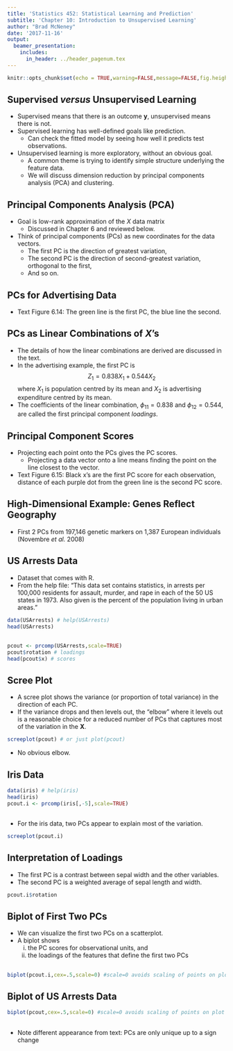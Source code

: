 ```yaml
---
title: 'Statistics 452: Statistical Learning and Prediction'
subtitle: 'Chapter 10: Introduction to Unsupervised Learning'
author: "Brad McNeney"
date: '2017-11-16'
output: 
  beamer_presentation:
    includes:
      in_header: ../header_pagenum.tex
---
```


```r
knitr::opts_chunk$set(echo = TRUE,warning=FALSE,message=FALSE,fig.height=3,fig.width=5)
```

## Supervised _versus_ Unsupervised Learning

* Supervised means that there is an outcome $\mathbf{y}$,
unsupervised means there is not.
* Supervised learning has well-defined goals like prediction.
    + Can check the fitted model by seeing how well it predicts
    test observations.
* Unsupervised learning is more exploratory, without an 
obvious goal.
    + A common theme is trying to identify simple
    structure underlying the feature data.
    + We will discuss dimension reduction by principal 
    components analysis (PCA) and clustering.

## Principal Components Analysis (PCA)

* Goal is low-rank approximation of the 
$X$ data matrix
    + Discussed in Chapter 6 and reviewed below. 

* Think of principal components (PCs) as
new coordinates for the data vectors.
    + The first PC is the direction of greatest variation,
    + The second PC is the direction of second-greatest
    variation, orthogonal to the first,
    + And so on.

## PCs for Advertising Data


* Text Figure 6.14:
The green line is the first PC, the blue 
line the second.

\begin{center}
\includegraphics[height=2.5in]{Fig6_14.pdf}
\end{center}

## PCs as Linear Combinations of $X$'s

* The details of how the 
linear combinations are derived are discussed in the text.
* In the advertising example, the first PC is 
$$Z_1 = 0.838 X_1 + 0.544 X_2$$
where $X_1$ is population centred by its mean
and $X_2$ is advertising expenditure centred by its mean.
* The coefficients of the linear combination,
$\phi_{11}= 0.838$ and $\phi_{12}=0.544$,
are called the first principal component *loadings*.

## Principal Component Scores

* Projecting each point onto the PCs gives the 
PC scores.
    + Projecting a data vector 
    onto a line means finding the point
    on the line closest to the vector.

* Text Figure 6.15: Black x's are the first PC score
for each observation, distance of each purple 
dot from the green line is the second PC score.

\vspace*{-.5in}

\begin{center}
\includegraphics[height=2in]{Fig6_15.pdf}
\end{center}

## High-Dimensional Example: Genes Reflect Geography

* First 2 PCs from 
197,146 genetic markers on 1,387 European individuals
(Novembre _et al._ 2008)

\begin{center}
\includegraphics[height=2.5in]{EuropeanGenStr.pdf}
\end{center}

## US Arrests Data

* Dataset that comes with R. 
* From the help file:
"This data set contains statistics, in arrests per 100,000 residents for assault, murder, and rape in each of the 50 US states in 1973. Also given is the percent of the population living in urban areas."

\scriptsize

```r
data(USArrests) # help(USArrests)
head(USArrests)
```

##

\scriptsize

```r
pcout <- prcomp(USArrests,scale=TRUE)
pcout$rotation # loadings
head(pcout$x) # scores
```

## Scree Plot

* A scree plot shows the variance (or proportion 
of total variance) in the 
direction of each PC.
* If the variance drops and then levels out, the
"elbow" where it levels out 
is a reasonable choice for a reduced number of PCs
that captures most of the variation in the $\mathbf{X}$.

\scriptsize

```r
screeplot(pcout) # or just plot(pcout)
```


\normalsize

* No obvious elbow.

## Iris Data

\scriptsize

```r
data(iris) # help(iris)
head(iris)
pcout.i <- prcomp(iris[,-5],scale=TRUE)
```

##

* For the iris data, two PCs appear to explain most
of the variation.

\scriptsize

```r
screeplot(pcout.i)
```


## Interpretation of Loadings

* The first PC is a contrast between sepal width and the 
other variables.
* The second PC is a weighted average of sepal length and width.

\scriptsize

```r
pcout.i$rotation
```

## Biplot of First Two PCs

* We can visualize the first two PCs on a scatterplot.
* A biplot shows 
    (i) the PC scores for observational units, and 
    (ii) the loadings of the features that define the first
    two PCs
    

##

\scriptsize

```r
biplot(pcout.i,cex=.5,scale=0) #scale=0 avoids scaling of points on plot
```


## Biplot of US Arrests Data


\scriptsize

```r
biplot(pcout,cex=.5,scale=0) #scale=0 avoids scaling of points on plot
```

##

* Note different appearance from text: PCs are only unique 
up to a sign change



